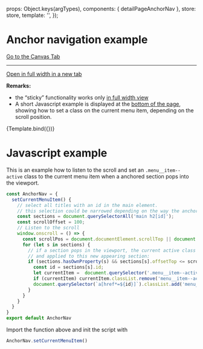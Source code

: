 

<Meta
  title="Pages/Detail Page Anchor Nav"
  component={detailPageAnchorNav}
  argTypes={{}}
/>

  props: Object.keys(argTypes),
  components: { detailPageAnchorNav },
  store: store,
  template: '<detailPageAnchorNav />',
});

# Anchor navigation example

<a href="?path=/story/pages-detail-page-anchor-nav--example">Go to the Canvas Tab</a>

---

<a href="?id=pages-detail-page-anchor-nav--example&args=&viewMode=story" target="_blank">Open in full width in a new tab</a>

**Remarks:**
- the “sticky” functionality works only <a href="?id=pages-detail-page-anchor-nav--example&args=&viewMode=story" target="_blank">in full width view</a>
- A short Javascript example is displayed at the <a href="#javascript-example">bottom of the page</a>, showing how to set a class on the current menu item, depending on the scroll position.

<Canvas>
  <Story
    name="Example"
    args={{
      isOpen: false,
    }}
  >
    {Template.bind({})}
  </Story>
</Canvas>

# Javascript example

This is an example how to listen to the scroll and set an `.menu__item--active` class to the current menu item when a anchored section pops into the viewport.

```javascript
const AnchorNav = {
  setCurrentMenuItem() {
    // select all titles with an id in the main element.
    // this selection could be narrowed depending on the way the anchoring is implemented:
    const sections = document.querySelectorAll('main h2[id]');
    const scrollOffset = 100;
    // Listen to the scroll
    window.onscroll = () => {
      const scrollPos = document.documentElement.scrollTop || document.body.scrollTop;
      for (let s in sections) {
        // if a section pops in the viewport, the current active class is removed
        // and applied to this new appearing section:
        if (sections.hasOwnProperty(s) && sections[s].offsetTop <= scrollPos - scrollOffset) {
          const id = sections[s].id;
          let currentItem =  document.querySelector('.menu__item--active')
          if (currentItem) currentItem.classList.remove('menu__item--active');
          document.querySelector(`a[href*=${id}]`).classList.add('menu__item--active');
        }
      }
    }
  }
}
export default AnchorNav
```

Import the function above and init the script with

```javascript
AnchorNav.setCurrentMenuItem()
```

